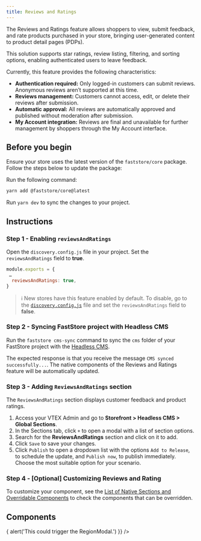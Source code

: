 ```yaml
---
title: Reviews and Ratings
--- 
```


The Reviews and Ratings feature allows shoppers to view, submit feedback, and rate products purchased in your store, bringing user-generated content to product detail pages (PDPs).

This solution supports star ratings, review listing, filtering, and sorting options, enabling authenticated users to leave feedback. 

Currently, this feature provides the following characteristics:

- **Authentication required:** Only logged-in customers can submit reviews. Anonymous reviews aren’t supported at this time.
- **Reviews management:** Customers cannot access, edit, or delete their reviews after submission.
- **Automatic approval:** All reviews are automatically approved and published without moderation after submission.
- **My Account integration:** Reviews are final and unavailable for further management by shoppers through the My Account interface.

## Before you begin

Ensure your store uses the latest version of the `faststore/core` package. Follow the steps below to update the package:

Run the following command:

```bash
yarn add @faststore/core@latest
```

Run `yarn dev` to sync the changes to your project.

## Instructions

### Step 1 - Enabling `reviewsAndRatings`

Open the `discovery.config.js` file in your project.
Set the `reviewsAndRatings` field to **true**.

```javascript discovery.config.js
module.exports = {
 …
  reviewsAndRatings: true,
}
```

>ℹ️ New stores have this feature enabled by default. To disable, go to the [`discovery.config.js`](https://developers.vtex.com/docs/guides/faststore/project-structure-config-options) file and set the `reviewsAndRatings` field to **false**.

### Step 2 - Syncing FastStore project with Headless CMS

Run the `faststore cms-sync` command to sync the `cms` folder of your FastStore project with the [Headless CMS](https://developers.vtex.com/docs/guides/faststore/headless-cms-overview).

The expected response is that you receive the message `CMS synced successfully...`. The native components of the Reviews and Ratings feature will be automatically updated.

### Step 3 - Adding `ReviewsAndRatings` section

The `ReviewsAndRatings` section displays customer feedback and product ratings.

1. Access your VTEX Admin and go to **Storefront > Headless CMS > Global Sections**.
2. In the Sections tab, click `+` to open a modal with a list of section options.
3. Search for the **ReviewsAndRatings** section and click on it to add.
4. Click `Save` to save your changes.
5. Click `Publish` to open a dropdown list with the options `Add to Release`, to schedule the update, and `Publish now`, to publish immediately. Choose the most suitable option for your scenario.

### Step 4 - [Optional] Customizing Reviews and Rating

To customize your component, see the [List of Native Sections and Overridable Components](https://developers.vtex.com/docs/guides/faststore/building-sections-list-of-native-sections#reviews-and-ratings) to check the components that can be overridden.

## Components

<SectionList grid="column" columns={2}>
  <SectionItem
    title="Region Bar"
    description="A custom `Button` that triggers the `RegionModal`"
    actionPath="/docs/guides/faststore/molecules-region-bar"
  >
    <RegionBar
      postalCode={'151515'}
      onButtonClick={() => {
        alert('This could trigger the RegionModal.')
      }}
    />
  </SectionItem>
  <SectionItem
    title="Region Modal"
    description="A modal interface for selecting and configuring region-specific options."
    actionPath="/docs/guides/faststore/organisms-region-modal"
  >
    <UIProvider>
      <RegionModalUsage />
    </UIProvider>
  </SectionItem>
  <SectionItem
    title="Rating Field"
    description="Allows users to rate products when submitting reviews."
    actionPath="/docs/guides/faststore/molecules-rating-field"
  >
    <RatingField label="Rate the product from 1 to 5 stars" id="rating-field-default" />
  </SectionItem>
</SectionList>
